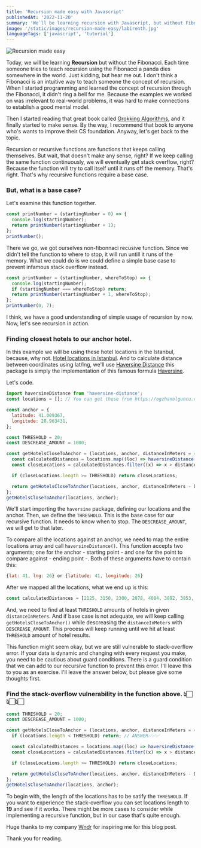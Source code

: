 ```yaml
---
title: 'Recursion made easy with Javascript'
publishedAt: '2022-11-20'
summary: 'We`ll be learning recursion with Javascript, but without Fibonacci. We`ll also explore Haversine formula to calculate distance between coordinates.'
image: '/static/images/recursion-made-easy/labirenth.jpg'
languageTags: ['javascript', 'tutorial']
---
```


![Recursion made easy](/static/images/recursion-made-easy/labirenth.jpg)

Today, we will be learning __Recursion__ but without the Fibonacci. Each time someone tries to teach recursion using the Fibonacci a panda dies somewhere in the world. Just kidding, but hear me out.
I don't think a Fibonacci is an intuitive way to teach someone the concept of recursion. When I started programming and learned the concept of recursion through the Fibonacci, it didn't ring a bell for me. Because the examples we worked on was irrelevant to real-world problems, it was hard to make connections to establish a good mental model.

Then I started reading that great book called [Grokking Algorithms](https://www.amazon.com/Grokking-Algorithms-illustrated-programmers-curious/dp/1617292230/), and it finally started to make sense.
By the way, I recommend that book to anyone who's wants to improve their CS foundation. Anyway, let's get back to the topic.

Recursion or recursive functions are functions that keeps calling themselves. But wait, that doesn't make any sense, right? If we keep calling the same function continuously, we will eventually
get stack overflow, right? Because the function will try to call itself until it runs off the memory. That's right. That's why recursive functions require a base case.

### But, what is a base case?

Let's examine this function together.

```javascript
const printNumber = (startingNumber = 0) => {
  console.log(startingNumber);
  return printNumber(startingNumber + 1);
};
printNumber();
```

There we go, we got ourselves non-fibonnaci recusive function. Since we didn't tell the function to where to stop, it will run untill it runs of the memory. What we could do is we could define a simple base case to prevent infamous stack overflow instead.

```javascript
const printNumber = (startingNumber, whereToStop) => {
  console.log(startingNumber);
  if (startingNumber === whereToStop) return;
  return printNumber(startingNumber + 1, whereToStop);
};
printNumber(0, 7);
```

I think, we have a good understanding of simple usage of recursion by now. Now, let's see recursion in action.

### Finding closest hotels to our anchor hotel.

In this example we will be using these hotel locations in the Istanbul, because, why not. [Hotel locations in Istanbul](https://ogzhanolguncu.com/static/data/locations.json).
And to calculate distance between coordinates using lat/lng, we'll use [Haversine Distance](https://www.npmjs.com/package/haversine-distance) this package is simply the implementation of this famous formula [Haversine](https://en.wikipedia.org/wiki/Haversine_formula).

Let's code.

```javascript
import haversineDistance from 'haversine-distance';
const locations = []; // You can get these from https://ogzhanolguncu.com/static/data/locations.json

const anchor = {
  latitude: 41.009367,
  longitude: 28.963431,
};

const THRESHOLD = 20;
const DESCREASE_AMOUNT = 1000;

const getHotelsCloseToAnchor = (locations, anchor, distanceInMeters = 4000) => {
  const calculatedDistances = locations.map((loc) => haversineDistance(anchor, loc));
  const closeLocations = calculatedDistances.filter((x) => x > distanceInMeters);

  if (closeLocations.length >= THRESHOLD) return closeLocations;

  return getHotelsCloseToAnchor(locations, anchor, distanceInMeters - DESCREASE_AMOUNT);
};
getHotelsCloseToAnchor(locations, anchor);
```

We'll start importing the `haversine` package, defining our locations and the anchor. Then, we define the `THRESHOLD`. This is the base case for our recursive function. It needs to know when to stop. The `DESCREASE_AMOUNT`, we will get to that later.

To compare all the locations against an anchor, we need to map the entire locations array and call `haversineDistance()`. This function accepts two arguments; one for the anchor - starting point - and one for the point to compare against - ending point -.
Both of these arguments have to contain this:

```javascript
{lat: 41, lng: 26} or {latitude: 41, longitude: 26}
```

After we mapped all the locations, what we end up is this:

```javascript
const calculatedDistances = [2125, 3150, 2300, 2878, 4084, 3892, 3853, ......] // And possibly more
```

And, we need to find at least `THRESHOLD` amounts of hotels in given `distanceInMeters`. And if base case is not adequate, we will keep calling `getHotelsCloseToAnchor()` while descreasing the
`distanceInMeters` with `DESCREASE_AMOUNT`. This process will keep running until we hit at least `THRESHOLD` amount of hotel results.

This function might seem okay, but we are still vulnerable to stack-overflow error. If your data is dynamic and changing with every request you make, you need to be cautious about guard conditions.
There is a guard condition that we can add to our recursive function to prevent this error. I'll leave this to you as an exercise. I'll leave the answer below, but please give some thoughts first.

### Find the stack-overflow vulnerability in the function above.  👆🏻👆🏻👆🏻 

```javascript
const THRESHOLD = 20;
const DESCREASE_AMOUNT = 1000;

const getHotelsCloseToAnchor = (locations, anchor, distanceInMeters = 4000) => {
  if (locations.length < THRESHOLD) return; // ANSWER✅✅✅

  const calculatedDistances = locations.map((loc) => haversineDistance(anchor, loc));
  const closeLocations = calculatedDistances.filter((x) => x > distanceInMeters);

  if (closeLocations.length >= THRESHOLD) return closeLocations;

  return getHotelsCloseToAnchor(locations, anchor, distanceInMeters - DESCREASE_AMOUNT);
};
getHotelsCloseToAnchor(locations, anchor);
```

To begin with, the length of the locations has to be satify the `THRESHOLD`. If you want to experience the stack-overflow you can set locations length to __19__ and see if it works. There might be more cases to consider while implementing a recursive function, but in our case that's quite enough.

Huge thanks to my company [Wndr](https://www.linkedin.com/company/justwndr) for inspiring me for this blog post.

Thank you for reading.
